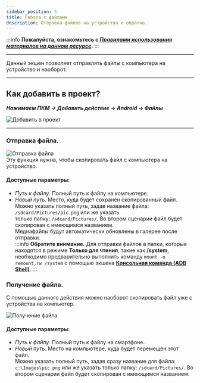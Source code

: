 ```yaml
---
sidebar_position: 5
title: Работа с файлами
description: Отправка файлов на устройство и обратно.
---  
```

:::info **Пожалуйста, ознакомьтесь с [*Правилами использования материалов на данном ресурсе*](../../Disclaimer).**
:::
_______________________________________________
Данный экшен позволяет отправлять файлы с компьютера на устройство и наоборот.  
_______________________________________________
## Как добавить в проект?  
***Нажимаем ПКМ → Добавить действие → Android → Файлы***  

![Добавить в проект](../assets/Files/Files_pic1.png)  
_______________________________________________ 
### Отправка файла.  
![Отправка файла](../assets/Files/Files_pic2.png)   
Эту функция нужна, чтобы скопировать файл с компьютера на устройство.  
#### Доступные параметры:  
- *Путь к файлу*. Полный путь к файлу на компьютере.  
- *Новый путь*. Место, куда будет сохранен скопированный файл.  
Можно указать полный путь, задав название файла: `/sdcard/Pictures/pic.png` или же указать  
только папку: `/sdcard/Pictures/`. Во втором сценарии файл будет скопирован с имеющимся названием.   
Медиафайлы будут автоматически обновлены в галерее после отправки.  
:::info **Обратите внимание.**
Для отправки файлов в папки, которые находятся в режиме **Только для чтения**, такие как **/system**, необходимо предварительно выполнить команду `mount -o remount,rw /system` с помощью экшена [**Консольная команда (ADB Shell)**](./Utilities#консольная-команда-adb-shell). 
::: 

### Получение файла.  
С помощью данного действия можно наоборот скопировать файл уже с устройства на компьютер.  

![Получение файла](../assets/Files/Files_pic3.png)  

#### Доступные параметры:  
- *Путь к файлу*. Полный путь к файлу на смартфоне.  
- *Новый путь*. Место на компьютере, куда будет перемещён этот файл.  
Можно указать полный путь, задав сразу название для файла: `c:\Images\pic.png` или же указать только папку: `/sdcard/Pictures/`. Во втором сценарии файл будет скопирован с имеющимся названием. 
